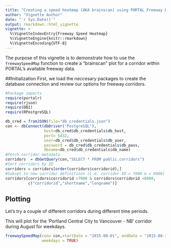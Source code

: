 ```yaml
---
title: "Creating a speed heatmap (AKA brainscan) using PORTAL Freeway Data"
author: "Vignette Author"
date: "`r Sys.Date()`"
output: rmarkdown::html_vignette
vignette: >
  %\VignetteIndexEntry{Freeway Speed Heatmap}
  %\VignetteEngine{knitr::rmarkdown}
  %\VignetteEncoding{UTF-8}
---
```

The purpose of this vignette is to demonstrate how to use the `freewaySpeedMap` function to create a "brainscan" plot for a corridor within PORTAL's available freeway data. 

##Initialization
First, we load the neccesary packages to create the database connection and review our options for freeway corridors. 
```r
#Package imports
require(portalr)
require(rjson)
require(DBI)
require(RPostgreSQL)

db_cred = fromJSON(file="db_credentials.json")
con <- dbConnect(dbDriver("PostgreSQL"), 
                 host=db_cred$db_credentials$db_host, 
                 port= 5432, 
                 user=db_cred$db_credentials$db_user, 
                 password = db_cred$db_credentials$db_pass,
                 dbname=db_cred$db_credentials$db_name)
#Fetch corridor metadata
corridors  = dbGetQuery(con,"SELECT * FROM public.corridors")
#Sort corridors by ID
corridors = corridors[order(corridors$corridorid),]
#Subset to new corridor definitions (i.e. corridor ID > 7000 & < 8000)
corridors[corridors$corridorid >7000 & corridors$corridorid <8000,
          c("corridorid","shortname","longname")]
```

## Plotting 
Let's try a couple of different corridors during different time periods.

This will plot for the 'Portland Central City to Vancouver - NB' corridor during August for weekdays. 
```r
freewaySpeedMap(con= con,startDate = "2015-08-01", endDate = "2015-08-31",
                weekdays = TRUE)
```

